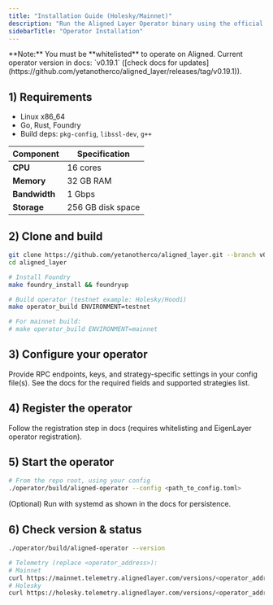 ```yaml
---
title: "Installation Guide (Holesky/Mainnet)"
description: "Run the Aligned Layer Operator binary using the official steps. This guide is trimmed to the essential build, configure, and start sequence."
sidebarTitle: "Operator Installation"
---
```


<Note>
  **Note:** You must be **whitelisted** to operate on Aligned. Current operator version in docs: `v0.19.1` ([check docs for updates](https://github.com/yetanotherco/aligned_layer/releases/tag/v0.19.1)).
</Note>

## 1) Requirements

- Linux x86_64
- Go, Rust, Foundry
- Build deps: `pkg-config`, `libssl-dev`, `g++`

| **Component** | **Specification** |
| ------------- | ----------------- |
| **CPU**       | 16 cores          |
| **Memory**    | 32 GB RAM         |
| **Bandwidth** | 1 Gbps            |
| **Storage**   | 256 GB disk space |

## 2) Clone and build

```bash
git clone https://github.com/yetanotherco/aligned_layer.git --branch v0.19.1
cd aligned_layer

# Install Foundry
make foundry_install && foundryup

# Build operator (testnet example: Holesky/Hoodi)
make operator_build ENVIRONMENT=testnet

# For mainnet build:
# make operator_build ENVIRONMENT=mainnet
```

## 3) Configure your operator

Provide RPC endpoints, keys, and strategy-specific settings in your config file(s). See the docs for the required fields and supported strategies list.

## 4) Register the operator

Follow the registration step in docs (requires whitelisting and EigenLayer operator registration).

## 5) Start the operator

```bash
# From the repo root, using your config
./operator/build/aligned-operator --config <path_to_config.toml>
```

(Optional) Run with systemd as shown in the docs for persistence.

## 6) Check version & status

```bash
./operator/build/aligned-operator --version

# Telemetry (replace <operator_address>):
# Mainnet
curl https://mainnet.telemetry.alignedlayer.com/versions/<operator_address>
# Holesky
curl https://holesky.telemetry.alignedlayer.com/versions/<operator_address>
```
